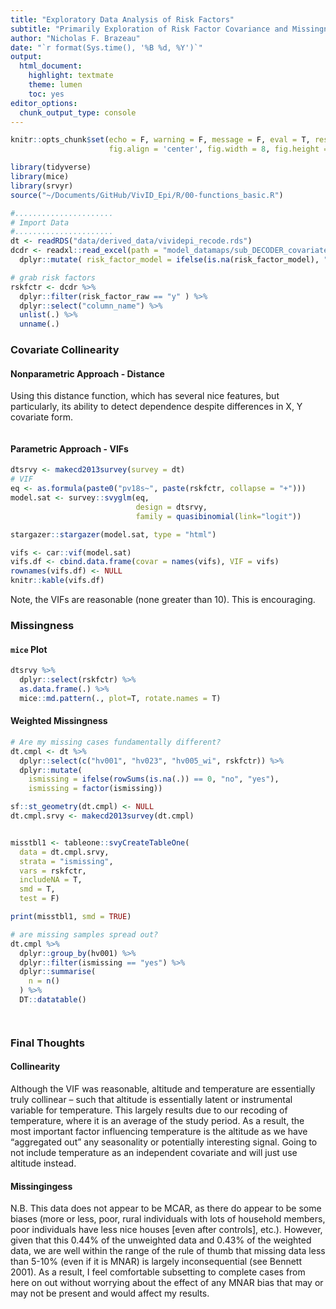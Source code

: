 ```yaml
---
title: "Exploratory Data Analysis of Risk Factors"
subtitle: "Primarily Exploration of Risk Factor Covariance and Missingness"
author: "Nicholas F. Brazeau"
date: "`r format(Sys.time(), '%B %d, %Y')`"
output: 
  html_document:
    highlight: textmate
    theme: lumen
    toc: yes
editor_options: 
  chunk_output_type: console
---
```


```r
knitr::opts_chunk$set(echo = F, warning = F, message = F, eval = T, results = 'hide',
                      fig.align = 'center', fig.width = 8, fig.height = 8)
```

```r
library(tidyverse)
library(mice)
library(srvyr)
source("~/Documents/GitHub/VivID_Epi/R/00-functions_basic.R")

#......................
# Import Data
#......................
dt <- readRDS("data/derived_data/vividepi_recode.rds")
dcdr <- readxl::read_excel(path = "model_datamaps/sub_DECODER_covariate_map_v3.xlsx", sheet = 1) %>% 
  dplyr::mutate( risk_factor_model = ifelse(is.na(risk_factor_model), "n", risk_factor_model) )

# grab risk factors
rskfctr <- dcdr %>% 
  dplyr::filter(risk_factor_raw == "y" ) %>% 
  dplyr::select("column_name") %>% 
  unlist(.) %>% 
  unname(.)


```




### Covariate Collinearity
#### Nonparametric Approach - Distance
Using this distance function, which has several nice features, but particularly, its ability to detect dependence despite differences in X, Y covariate form. 

```r

```

#### Parametric Approach - VIFs

```r

dtsrvy <- makecd2013survey(survey = dt)
# VIF
eq <- as.formula(paste0("pv18s~", paste(rskfctr, collapse = "+")))
model.sat <- survey::svyglm(eq,
                            design = dtsrvy,
                            family = quasibinomial(link="logit"))

stargazer::stargazer(model.sat, type = "html")


```
  
   
```r

vifs <- car::vif(model.sat)
vifs.df <- cbind.data.frame(covar = names(vifs), VIF = vifs) 
rownames(vifs.df) <- NULL
knitr::kable(vifs.df)

```
Note, the VIFs are reasonable (none greater than 10). This is encouraging. 



### Missingness
#### `mice` Plot
```r

dtsrvy %>% 
  dplyr::select(rskfctr) %>% 
  as.data.frame(.) %>% 
  mice::md.pattern(., plot=T, rotate.names = T)
```

#### Weighted Missingness
```r
# Are my missing cases fundamentally different?
dt.cmpl <- dt %>% 
  dplyr::select(c("hv001", "hv023", "hv005_wi", rskfctr)) %>% 
  dplyr::mutate(
    ismissing = ifelse(rowSums(is.na(.)) == 0, "no", "yes"),
    ismissing = factor(ismissing))

sf::st_geometry(dt.cmpl) <- NULL
dt.cmpl.srvy <- makecd2013survey(dt.cmpl)


misstbl1 <- tableone::svyCreateTableOne(
  data = dt.cmpl.srvy,
  strata = "ismissing",
  vars = rskfctr,
  includeNA = T,
  smd = T,
  test = F)

print(misstbl1, smd = TRUE)

# are missing samples spread out?
dt.cmpl %>% 
  dplyr::group_by(hv001) %>% 
  dplyr::filter(ismissing == "yes") %>% 
  dplyr::summarise(
    n = n()
  ) %>% 
  DT::datatable()




```

### Final Thoughts
#### Collinearity
Although the VIF was reasonable, altitude and temperature are essentially truly collinear -- such that altitude is essentially latent or instrumental variable for temperature. This largely results due to our recoding of temperature, where it is an average of the study period. As a result, the most important factor influencing temperature is the altitude as we have "aggregated out" any seasonality or potentially interesting signal. Going to not include temperature as an independent covariate and will just use altitude instead.

#### Missingingess
N.B. This data does not appear to be MCAR, as there do appear to be some biases (more or less, poor, rural individuals with lots of household members, poor individuals have less nice houses [even after controls], etc.). However, given that this 0.44% of the unweighted data and 0.43% of the weighted data, we are well within the range of the rule of thumb that missing data less than 5-10% (even if it is MNAR) is largely inconsequential (see Bennett 2001). As a result, I feel comfortable subsetting to complete cases from here on out without worrying about the effect of any MNAR bias that may or may not be present and would affect my results.




